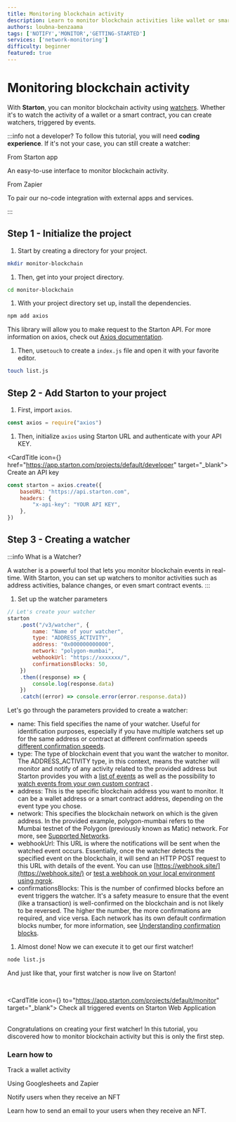 ```yaml
---
title: Monitoring blockchain activity
description: Learn to monitor blockchain activities like wallet or smart contract events using Starton's watchers, and get real-time notifications through webhooks.
authors: loubna-benzaama
tags: ['NOTIFY','MONITOR','GETTING-STARTED']
services: ['network-monitoring']
difficulty: beginner
featured: true
---
```



# Monitoring blockchain activity

With **Starton**, you can monitor blockchain activity using [watchers](/docs/watcher/understanding-watchers). Whether it's to watch the activity of a wallet or a smart contract, you can create watchers, triggered by events.

:::info not a developer?
To follow this tutorial, you will need **coding experience**. If it's not your case, you can still create a watcher:

<div className="row-is-multilineGS">
	<div className="col col-2 cardsGS">
		<Link className="button-card button-card--vertical" to="https://app.starton.com/projects/default/monitor">
			<Heading as={"h4"}>From Starton app</Heading>
			<div className="button-card__inner">
				<p color="white">An easy-to-use interface to monitor blockchain activity.</p>
			</div>
		</Link>
	</div>
	<div className="col col-2 cardsGS">
		<Link className="button-card button-card--vertical" to="https://www.youtube.com/watch?v=i38ndAVGNb0">
			<Heading as={"h4"}>From Zapier</Heading>
			<div className="button-card__inner">
				<p color="white">To pair our no-code integration with external apps and services. </p>
			</div>
		</Link>
	</div>
</div>

:::

## Step 1 - Initialize the project

1. Start by creating a directory for your project.

```bash
mkdir monitor-blockchain
```

1. Then, get into your project directory.

```bash
cd monitor-blockchain
```

1. With your project directory set up, install the dependencies.

```bash
npm add axios
```

This library will allow you to make request to the Starton API. For more information on axios, check out [Axios documentation](https://axios-http.com/docs/intro).

1. Then, use`touch` to create a `index.js` file and open it with your favorite editor.

```bash
touch list.js
```

## Step 2 - Add Starton to your project

1. First, import `axios`.

```js showLineNumbers
const axios = require("axios")
```

1. Then, initialize `axios` using Starton URL and authenticate with your API KEY.

<CardTitle icon={<Starton fill="primary" />} href="https://app.starton.com/projects/default/developer" target="_blank">
	Create an API key
</CardTitle>
<br />

```js showLineNumbers
const starton = axios.create({
	baseURL: "https://api.starton.com",
	headers: {
		"x-api-key": "YOUR API KEY",
	},
})
```

## Step 3 - Creating a watcher

:::info What is a Watcher?

A watcher is a powerful tool that lets you monitor blockchain events in real-time.
With Starton, you can set up watchers to monitor activities such as address activities, balance changes, or even smart contract events.
:::

1. Set up the watcher parameters

```js showLineNumbers
// Let's create your watcher
starton
	.post("/v3/watcher", {
		name: "Name of your watcher",
		type: "ADDRESS_ACTIVITY",
		address: "0x000000000000",
		network: "polygon-mumbai",
		webhookUrl: "https://xxxxxxx/",
		confirmationsBlocks: 50,
	})
	.then((response) => {
		console.log(response.data)
	})
	.catch((error) => console.error(error.response.data))
```

Let's go through the parameters provided to create a watcher:

-   name: This field specifies the name of your watcher. Useful for identification purposes, especially if you have multiple watchers set up for the same address or contract at different confirmation speeds [different confirmation speeds](/docs/watcher/confirmation-blocks).
-   type: The type of blockchain event that you want the watcher to monitor. The ADDRESS_ACTIVITY type, in this context, means the watcher will monitor and notify of any activity related to the provided address but Starton provides you with a [list of events](/docs/watcher/available-event-types) as well as the possibility to [watch events from your own custom contract](/docs/watcher/custom-event) .
-   address: This is the specific blockchain address you want to monitor. It can be a wallet address or a smart contract address, depending on the event type you chose.
-   network: This specifies the blockchain network on which is the given address. In the provided example, polygon-mumbai refers to the Mumbai testnet of the Polygon (previously known as Matic) network. For more, see [Supported Networks](/docs/getting-started/overview#supported-networks-and-service-availability).
-   webhookUrl: This URL is where the notifications will be sent when the watched event occurs. Essentially, once the watcher detects the specified event on the blockchain, it will send an HTTP POST request to this URL with details of the event. You can use [https://webhook.site/](https://webhook.site/) or [test a webhook on your local environment using ngrok](/docs/tutorials/testing-webhooks-locally-ngrok).
-   confirmationsBlocks: This is the number of confirmed blocks before an event triggers the watcher. It's a safety measure to ensure that the event (like a transaction) is well-confirmed on the blockchain and is not likely to be reversed. The higher the number, the more confirmations are required, and vice versa. Each network has its own default confirmation blocks number, for more information, see [Understanding confirmation blocks](/docs/watcher/confirmation-blocks).

1. Almost done! Now we can execute it to get our first watcher!

```bash
node list.js
```

And just like that, your first watcher is now live on Starton!

<br />

<CardTitle icon={<Starton fill="primary" />} to="https://app.starton.com/projects/default/monitor" target="_blank">
	Check all triggered events on Starton Web Application
</CardTitle>
<br />
<br />

Congratulations on creating your first watcher!
In this tutorial, you discovered how to monitor blockchain activity but this is only the first step.

### Learn how to

<div className="row-is-multilineGS">
	<div className="col col-2 cardsGS">
		<Link className="button-card button-card--vertical" to="/docs/tutorials/track-wallet-activity">
			<Heading as={"h3"}>Track a wallet activity</Heading>
			<div className="button-card__inner">
				<p color="white">Using Googlesheets and Zapier </p>
			</div>
		</Link>
	</div>
	<div className="col col-2 cardsGS">
		<Link className="button-card button-card--vertical" to="/docs/tutorials/monitor-nft-activity">
			<Heading as={"h3"}>Notify users when they receive an NFT</Heading>
			<div className="button-card__inner">
				<p color="white"> Learn how to send an email to your users when they receive an NFT.</p>
			</div>
		</Link>
	</div>
</div>
